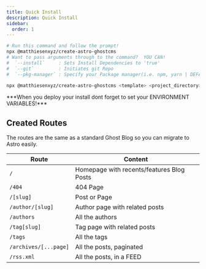```yaml
---
title: Quick Install
description: Quick Install
sidebar:
  order: 1
---
```


```sh title="Simple"
# Run this command and follow the prompt!
npx @matthiesenxyz/create-astro-ghostcms
# Want to pass arguments through to the command?  YOU CAN!
#  `--install`     : Sets Install Dependencies to 'true'
#  `--git`         : Initiates git Repo
#  `--pkg-manager` : Specify your Package manager(i.e. npm, yarn | DEFAULT: pnpm)
```

```sh title="Advanced"
npx @matthiesenxyz/create-astro-ghostcms <template> <project_directory> --git --install
```

<Aside>
***When you deploy your install dont forget to set your ENVIRONMENT VARIABLES!***
</Aside>

## Created Routes

The routes are the same as a standard Ghost Blog so you can migrate to Astro easily.

| Route                 | Content                                   |
| --------------------- | ----------------------------------------- |
| `/`                   | Homepage with recents/features Blog Posts |
| `/404`                | 404 Page                                  |
| `/[slug]`             | Post or Page                              |
| `/author/[slug]`      | Author page with related posts            |
| `/authors`            | All the authors                           |
| `/tag[slug]`          | Tag page with related posts               |
| `/tags`               | All the tags                              |
| `/archives/[...page]` | All the posts, paginated                  |
| `/rss.xml`            | All the posts, in a FEED                  |